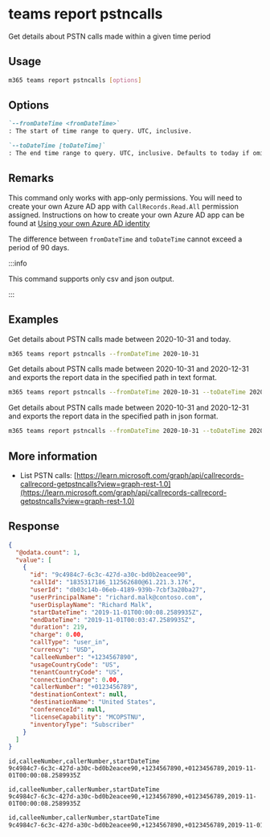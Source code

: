 
# teams report pstncalls

Get details about PSTN calls made within a given time period

## Usage

```sh
m365 teams report pstncalls [options]
```

## Options

```md definition-list
`--fromDateTime <fromDateTime>`
: The start of time range to query. UTC, inclusive.

`--toDateTime [toDateTime]`
: The end time range to query. UTC, inclusive. Defaults to today if omitted.
```

<Global />

## Remarks

This command only works with app-only permissions. You will need to create your own Azure AD app with `CallRecords.Read.All` permission assigned. Instructions on how to create your own Azure AD app can be found at [Using your own Azure AD identity](../../../user-guide/using-own-identity.mdx)

The difference between `fromDateTime` and `toDateTime` cannot exceed a period of 90 days.

:::info

This command supports only csv and json output.

:::

## Examples

Get details about PSTN calls made between 2020-10-31 and today.

```sh
m365 teams report pstncalls --fromDateTime 2020-10-31
```

Get details about PSTN calls made between 2020-10-31 and 2020-12-31 and exports the report data in the specified path in text format.

```sh
m365 teams report pstncalls --fromDateTime 2020-10-31 --toDateTime 2020-12-31 --output text > "pstncalls.txt"
```

Get details about PSTN calls made between 2020-10-31 and 2020-12-31 and exports the report data in the specified path in json format.

```sh
m365 teams report pstncalls --fromDateTime 2020-10-31 --toDateTime 2020-12-31 --output json > "pstncalls.json"
```

## More information

- List PSTN calls: [https://learn.microsoft.com/graph/api/callrecords-callrecord-getpstncalls?view=graph-rest-1.0](https://learn.microsoft.com/graph/api/callrecords-callrecord-getpstncalls?view=graph-rest-1.0)

## Response

<Tabs>
  <TabItem value="JSON">

  ``` json
  {
    "@odata.count": 1,
    "value": [
      {
        "id": "9c4984c7-6c3c-427d-a30c-bd0b2eacee90",
        "callId": "1835317186_112562680@61.221.3.176",
        "userId": "db03c14b-06eb-4189-939b-7cbf3a20ba27",
        "userPrincipalName": "richard.malk@contoso.com",
        "userDisplayName": "Richard Malk",
        "startDateTime": "2019-11-01T00:00:08.2589935Z",
        "endDateTime": "2019-11-01T00:03:47.2589935Z",
        "duration": 219,
        "charge": 0.00,
        "callType": "user_in",
        "currency": "USD",
        "calleeNumber": "+1234567890",
        "usageCountryCode": "US",
        "tenantCountryCode": "US",
        "connectionCharge": 0.00,
        "callerNumber": "+0123456789",
        "destinationContext": null,
        "destinationName": "United States",
        "conferenceId": null,
        "licenseCapability": "MCOPSTNU",
        "inventoryType": "Subscriber"
      }
    ]
}
  ```

  </TabItem>
  <TabItem value="Text">

  ``` text
  id,calleeNumber,callerNumber,startDateTime
  9c4984c7-6c3c-427d-a30c-bd0b2eacee90,+1234567890,+0123456789,2019-11-01T00:00:08.2589935Z
  ```

  </TabItem>
  <TabItem value="CSV">

  ``` text
  id,calleeNumber,callerNumber,startDateTime
  9c4984c7-6c3c-427d-a30c-bd0b2eacee90,+1234567890,+0123456789,2019-11-01T00:00:08.2589935Z
  ```

  </TabItem>
  <TabItem value="Markdown">

  ```md
  id,calleeNumber,callerNumber,startDateTime
  9c4984c7-6c3c-427d-a30c-bd0b2eacee90,+1234567890,+0123456789,2019-11-01T00:00:08.2589935Z
  ```

  </TabItem>
</Tabs>

